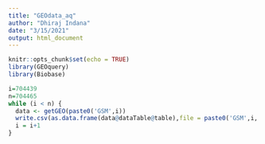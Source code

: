 ```yaml
---
title: "GEOdata_aq"
author: "Dhiraj Indana"
date: "3/15/2021"
output: html_document
---
```


```r
knitr::opts_chunk$set(echo = TRUE)
library(GEOquery)
library(Biobase)
```

```r
i=704439
n=704465
while (i < n) {
  data <- getGEO(paste0('GSM',i))
  write.csv(as.data.frame(data@dataTable@table),file = paste0('GSM',i,'.csv'))
  i = i+1
}


```